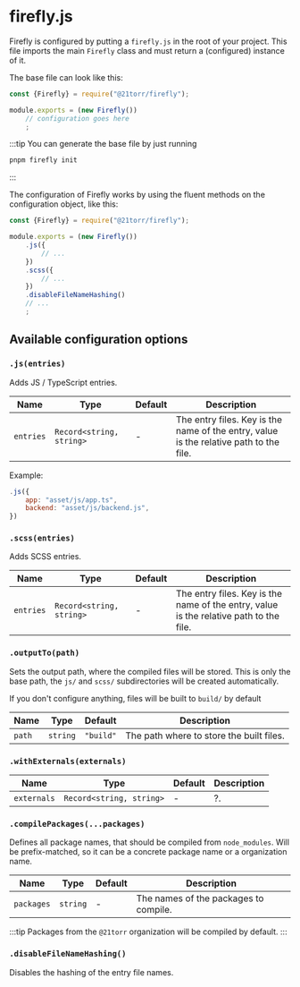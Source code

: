 # firefly.js

Firefly is configured by putting a `firefly.js` in the root of your project. This file imports the main `Firefly` class and must return a (configured) instance of it.

The base file can look like this:

```javascript
const {Firefly} = require("@21torr/firefly");

module.exports = (new Firefly())
	// configuration goes here
	;
```

:::tip
You can generate the base file by just running

```bash
pnpm firefly init
```
:::

The configuration of Firefly works by using the fluent methods on the configuration object, like this:

```javascript
const {Firefly} = require("@21torr/firefly");

module.exports = (new Firefly())
	.js({
		// ...
	})
	.scss({
		// ...
	})
	.disableFileNameHashing()
	// ...
	;
```


## Available configuration options
### `.js(entries)`

Adds JS / TypeScript entries.

| Name | Type | Default | Description |
| --- | --- | --- | --- |
| `entries` | `Record<string, string>` | - | The entry files. Key is the name of the entry, value is the relative path to the file. |

Example:

```javascript
.js({
	app: "asset/js/app.ts",
	backend: "asset/js/backend.js",
})
```


### `.scss(entries)`

Adds SCSS entries.

| Name | Type | Default | Description |
| --- | --- | --- | --- |
| `entries` | `Record<string, string>` | - | The entry files. Key is the name of the entry, value is the relative path to the file. |


### `.outputTo(path)`

Sets the output path, where the compiled files will be stored.
This is only the base path, the `js/` and `scss/` subdirectories will be created automatically.

If you don't configure anything, files will be built to `build/` by default

| Name | Type | Default | Description |
| --- | --- | --- | --- |
| `path` | `string` | `"build"` | The path where to store the built files. |


### `.withExternals(externals)`

| Name | Type | Default | Description |
| --- | --- | --- | --- |
| `externals` | `Record<string, string>` | - | ?. |


### `.compilePackages(...packages)`

Defines all package names, that should be compiled from `node_modules`. Will be prefix-matched, so it can be a concrete package name or a organization name.

| Name | Type | Default | Description |
| --- | --- | --- | --- |
| `packages` | `string` | - | The names of the packages to compile. |

:::tip
Packages from the `@21torr` organization will be compiled by default.
:::


### `.disableFileNameHashing()`

Disables the hashing of the entry file names.
